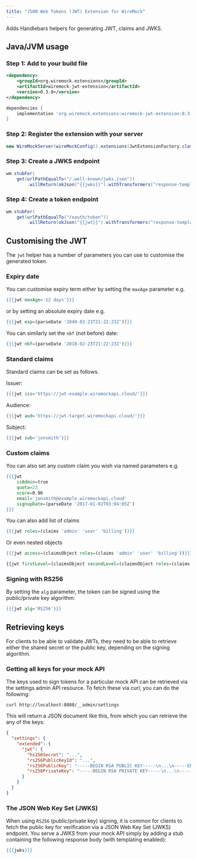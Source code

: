 ```yaml
---
title: "JSON Web Tokens (JWT) Extension for WireMock"
---
```



Adds Handlebars helpers for generating JWT, claims and JWKS.

## Java/JVM usage

### Step 1: Add to your build file

<Tabs>
<TabItem label="Maven">

```xml
<dependency>
    <groupId>org.wiremock.extensions</groupId>
    <artifactId>wiremock-jwt-extension</artifactId>
    <version>0.3.0</version>
</dependency>
```

</TabItem>
<TabItem label="Gradle">

```groovy
dependencies {
    implementation 'org.wiremock.extensions:wiremock-jwt-extension:0.3.0'
}
```

</TabItem>
</Tabs>

### Step 2: Register the extension with your server

```java
new WireMockServer(wireMockConfig().extensions(JwtExtensionFactory.class));
```

### Step 3: Create a JWKS endpoint

```java
wm.stubFor(
    get(urlPathEqualTo("/.well-known/jwks.json"))
        .willReturn(okJson("{{jwks}}").withTransformers("response-template")));
```

### Step 4: Create a token endpoint

```java
wm.stubFor(
    get(urlPathEqualTo("/oauth/token"))
        .willReturn(okJson("{{jwt}}").withTransformers("response-template")));
```


## Customising the JWT

The `jwt` helper has a number of parameters you can use to customise the generated token.

### Expiry date

You can customise expiry term either by setting the `maxAge` parameter e.g.

```handlebars
{{{jwt maxAge='12 days'}}}
```

or by setting an absolute expiry date e.g.

```handlebars
{{{jwt exp=(parseDate '2040-02-23T21:22:23Z')}}}
```

You can similarly set the `nbf` (not before) date:

```handlebars
{{{jwt nbf=(parseDate '2018-02-23T21:22:23Z')}}}
```

### Standard claims

Standard claims can be set as follows.

Issuer:

```handlebars
{{{jwt iss='https://jwt-example.wiremockapi.cloud/'}}}
```

Audience:

```handlebars
{{{jwt aud='https://jwt-target.wiremockapi.cloud/'}}}
```

Subject:

```handlebars
{{{jwt sub='jonsmith'}}}
```

### Custom claims

You can also set any custom claim you wish via named parameters e.g.

```handlebars
{{{jwt
    isAdmin=true
    quota=23
    score=0.96
    email='jonsmith@example.wiremockapi.cloud'
    signupDate=(parseDate '2017-01-02T03:04:05Z')
}}}
```

You can also add list of claims

```handlebars
{{{jwt roles=(claims 'admin' 'user' 'billing')}}}
```

Or even nested objects

```handlebars
{{{jwt access=(claimsObject roles=(claims 'admin' 'user' 'billing'))}}}
```

```handlebars
{{jwt firstLevel=(claimsObject secondLevel=(claimsObject roles=(claims 'admin' 'user' 'billing')))}}
```


### Signing with RS256

By setting the `alg` parameter, the token can be signed using the public/private key
algorithm:

```handlebars
{{{jwt alg='RS256'}}}
```

## Retrieving keys

For clients to be able to validate JWTs, they need to be able to retrieve either
the shared secret or the public key, depending on the signing algorithm.

### Getting all keys for your mock API

The keys used to sign tokens for a particular mock API can be retrieved via the
settings admin API resource. To fetch these via curl, you can do the following:

```
curl http://localhost:8080/__admin/settings
```

This will return a JSON document like this, from which you can retrieve the any of the
keys:

```json
{
  "settings": {
    "extended": {
      "jwt": {
        "hs256Secret": "...",
        "rs256PublicKeyId": "...",
        "rs256PublicKey": "-----BEGIN RSA PUBLIC KEY-----\n...\n-----END RSA PUBLIC KEY-----\n",
        "rs256PrivateKey": "-----BEGIN RSA PRIVATE KEY-----\n...\n-----END RSA PRIVATE KEY-----\n"
      }
    }
  }
}
```

### The JSON Web Key Set (JWKS)

When using `RS256` (public/private key) signing, it is common for clients to fetch
the public key for verification via a JSON Web Key Set (JWKS) endpoint. You serve
a JWKS from your mock API simply by adding a stub containing the following response
body (with templating enabled):

```handlebars
{{{jwks}}}
```
